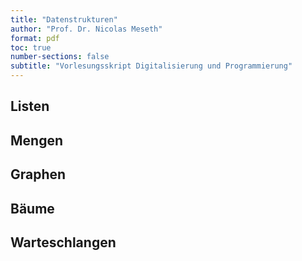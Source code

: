 ```yaml
---
title: "Datenstrukturen"
author: "Prof. Dr. Nicolas Meseth"
format: pdf
toc: true
number-sections: false
subtitle: "Vorlesungsskript Digitalisierung und Programmierung"
---
```


## Listen

## Mengen

## Graphen

## Bäume

## Warteschlangen

